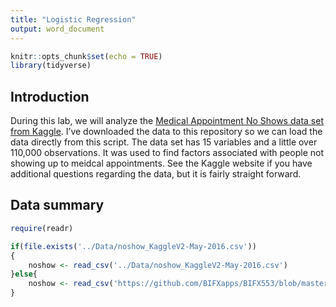 ```yaml
---
title: "Logistic Regression"
output: word_document
---
```


```r
knitr::opts_chunk$set(echo = TRUE)
library(tidyverse)
```

## Introduction

During this lab, we will analyze the [Medical Appointment No Shows data set from Kaggle](https://www.kaggle.com/joniarroba/noshowappointments). I've downloaded the data to this repository so we can load the data directly from this script. The data set has 15 variables and a little over 110,000 observations. It was used to find factors associated with people not showing up to meidcal appointments. See the Kaggle website if you have additional questions regarding the data, but it is fairly straight forward.

## Data summary

```r
require(readr)

if(file.exists('../Data/noshow_KaggleV2-May-2016.csv'))
{
    noshow <- read_csv('../Data/noshow_KaggleV2-May-2016.csv')
}else{
    noshow <- read_csv('https://github.com/BIFXapps/BIFX553/blob/master/Data/noshow_KaggleV2-May-2016.csv?raw=true')
}
```